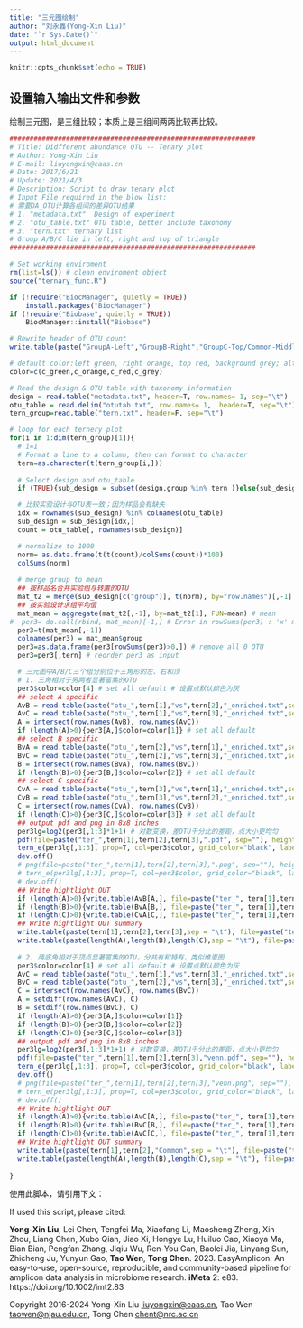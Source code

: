 ---
title: "三元图绘制"
author: "刘永鑫(Yong-Xin Liu)"
date: "`r Sys.Date()`"
output: html_document
---
 
```{r setup, include=FALSE}
knitr::opts_chunk$set(echo = TRUE)
```
 
## 设置输入输出文件和参数

绘制三元图，是三组比较；本质上是三组间两两比较再比较。

```{r}

#############################################################
# Title: Didfferent abundance OTU -- Tenary plot
# Author: Yong-Xin Liu
# E-mail: liuyongxin@caas.cn
# Date: 2017/6/21
# Update: 2021/4/3
# Description: Script to draw tenary plot
# Input File required in the blow list: 
# 需要DA_OTU计算各组间的差异OTU结果
# 1. "metadata.txt"  Design of experiment
# 2. "otu_table.txt" OTU table, better include taxonomy
# 3. "tern.txt" ternary list
# Group A/B/C lie in left, right and top of triangle
#############################################################

# Set working enviroment
rm(list=ls()) # clean enviroment object
source("ternary_func.R")

if (!require("BiocManager", quietly = TRUE))
    install.packages("BiocManager")
if (!require("Biobase", quietly = TRUE))
    BiocManager::install("Biobase")

# Rewrite header of OTU count
write.table(paste("GroupA-Left","GroupB-Right","GroupC-Top/Common-Middle",sep = "\t"), file=paste("ter_", "sum.txt", sep=""), sep="\t", quote=F, append = FALSE, row.names=F, col.names=F)

# default color:left green, right orange, top red, background grey; alternative to yellow, blue, dark_green, very_dark_green, sea_green, black, dark_brown, drak_red
color=c(c_green,c_orange,c_red,c_grey) 

# Read the design & OTU table with taxonomy information
design = read.table("metadata.txt", header=T, row.names= 1, sep="\t") 
otu_table = read.delim("otutab.txt", row.names= 1,  header=T, sep="\t")
tern_group=read.table("tern.txt", header=F, sep="\t") 

# loop for each ternery plot
for(i in 1:dim(tern_group)[1]){
  # i=1
  # Format a line to a column, then can format to character
  tern=as.character(t(tern_group[i,]))
  
  # Select design and otu_table
  if (TRUE){sub_design = subset(design,group %in% tern )}else{sub_design=design}

  # 比较实验设计与OTU表一致；因为样品会有缺失
  idx = rownames(sub_design) %in% colnames(otu_table) 
  sub_design = sub_design[idx,]
  count = otu_table[, rownames(sub_design)] 

  # normalize to 1000
  norm= as.data.frame(t(t(count)/colSums(count))*100)
  colSums(norm)
  
  # merge group to mean
  ## 按样品名合并实验组与转置的OTU
  mat_t2 = merge(sub_design[c("group")], t(norm), by="row.names")[,-1]
  ## 按实验设计求组平均值
  mat_mean = aggregate(mat_t2[,-1], by=mat_t2[1], FUN=mean) # mean 
#  per3= do.call(rbind, mat_mean)[-1,] # Error in rowSums(per3) : 'x' must be numeric
  per3=t(mat_mean[,-1])
  colnames(per3) = mat_mean$group
  per3=as.data.frame(per3[rowSums(per3)>0,]) # remove all 0 OTU
  per3=per3[,tern] # reorder per3 as input

  # 三元图中A/B/C三个组分别位于三角形的左、右和顶
  # 1. 三角相对于另两者显著富集的OTU
  per3$color=color[4] # set all default # 设置点默认颜色为灰
  ## select A specific
  AvB = read.table(paste("otu_",tern[1],"vs",tern[2],"_enriched.txt",sep=""), header=T, row.names= 1, sep="\t")
  AvC = read.table(paste("otu_",tern[1],"vs",tern[3],"_enriched.txt",sep=""), header=T, row.names= 1, sep="\t")
  A = intersect(row.names(AvB), row.names(AvC))
  if (length(A)>0){per3[A,]$color=color[1]} # set all default
  ## select B specific
  BvA = read.table(paste("otu_",tern[2],"vs",tern[1],"_enriched.txt",sep=""), header=T, row.names= 1, sep="\t")
  BvC = read.table(paste("otu_",tern[2],"vs",tern[3],"_enriched.txt",sep=""), header=T, row.names= 1, sep="\t")
  B = intersect(row.names(BvA), row.names(BvC))
  if (length(B)>0){per3[B,]$color=color[2]} # set all default
  ## select C specific
  CvA = read.table(paste("otu_",tern[3],"vs",tern[1],"_enriched.txt",sep=""), header=T, row.names= 1, sep="\t")
  CvB = read.table(paste("otu_",tern[3],"vs",tern[2],"_enriched.txt",sep=""), header=T, row.names= 1, sep="\t")
  C = intersect(row.names(CvA), row.names(CvB))
  if (length(C)>0){per3[C,]$color=color[3]} # set all default
  ## output pdf and png in 8x8 inches
  per3lg=log2(per3[,1:3]*1+1) # 对数变换，差OTU千分比的差距，点大小更均匀
  pdf(file=paste("ter_",tern[1],tern[2],tern[3],".pdf", sep=""), height = 8, width = 8)
  tern_e(per3lg[,1:3], prop=T, col=per3$color, grid_color="black", labels_color="transparent", pch=19, main="Tenary Plot")
  dev.off()
  # png(file=paste("ter_",tern[1],tern[2],tern[3],".png", sep=""), height = 8, width = 8, units = "in", res = 300)
  # tern_e(per3lg[,1:3], prop=T, col=per3$color, grid_color="black", labels_color="transparent", pch=19, main="Tenary Plot")
  # dev.off()
  ## Write hightlight OUT
  if (length(A)>0){write.table(AvB[A,], file=paste("ter_", tern[1],tern[2],tern[3],tern[1],".txt", sep=""), sep="\t", quote=F, row.names=T, col.names=T)}
  if (length(B)>0){write.table(BvA[B,], file=paste("ter_", tern[1],tern[2],tern[3],tern[2],".txt", sep=""), sep="\t", quote=F, row.names=T, col.names=T)}
  if (length(C)>0){write.table(CvA[C,], file=paste("ter_", tern[1],tern[2],tern[3],tern[3],".txt", sep=""), sep="\t", quote=F, row.names=T, col.names=T)}
  ## Write hightlight OUT summary
  write.table(paste(tern[1],tern[2],tern[3],sep = "\t"), file=paste("ter", "_sum.txt", sep=""), sep="\t", quote=F, append = TRUE, row.names=F, col.names=F)
  write.table(paste(length(A),length(B),length(C),sep = "\t"), file=paste("ter", "_sum.txt", sep=""), sep="\t", quote=F, append = TRUE, row.names=F, col.names=F)
  
  # 2. 两底角相对于顶点显著富集的OTU，分共有和特有，类似维恩图
  per3$color=color[4] # set all default # 设置点默认颜色为灰
  AvC = read.table(paste("otu_",tern[1],"vs",tern[3],"_enriched.txt",sep=""), header=T, row.names= 1, sep="\t")
  BvC = read.table(paste("otu_",tern[2],"vs",tern[3],"_enriched.txt",sep=""), header=T, row.names= 1, sep="\t")
  C = intersect(row.names(AvC), row.names(BvC))
  A = setdiff(row.names(AvC), C) 
  B = setdiff(row.names(BvC), C) 
  if (length(A)>0){per3[A,]$color=color[1]} 
  if (length(B)>0){per3[B,]$color=color[2]} 
  if (length(C)>0){per3[C,]$color=color[3]}
  ## output pdf and png in 8x8 inches
  per3lg=log2(per3[,1:3]*1+1) # 对数变换，差OTU千分比的差距，点大小更均匀
  pdf(file=paste("ter_",tern[1],tern[2],tern[3],"venn.pdf", sep=""), height = 8, width = 8)
  tern_e(per3lg[,1:3], prop=T, col=per3$color, grid_color="black", labels_color="transparent", pch=19, main="Tenary Plot")
  dev.off()
  # png(file=paste("ter_",tern[1],tern[2],tern[3],"venn.png", sep=""), height = 8, width = 8, units = "in", res = 300)
  # tern_e(per3lg[,1:3], prop=T, col=per3$color, grid_color="black", labels_color="transparent", pch=19, main="Tenary Plot")
  # dev.off()
  ## Write hightlight OUT
  if (length(A)>0){write.table(AvC[A,], file=paste("ter_", tern[1],tern[2],tern[3],tern[1],"venn.txt", sep=""), sep="\t", quote=F, row.names=T, col.names=T)}
  if (length(B)>0){write.table(BvC[B,], file=paste("ter_", tern[1],tern[2],tern[3],tern[2],"venn.txt", sep=""), sep="\t", quote=F, row.names=T, col.names=T)}
  if (length(C)>0){write.table(AvC[C,], file=paste("ter_", tern[1],tern[2],tern[3],tern[3],"venn.txt", sep=""), sep="\t", quote=F, row.names=T, col.names=T)}
  ## Write hightlight OUT summary
  write.table(paste(tern[1],tern[2],"Common",sep = "\t"), file=paste("ter", "_sum.txt", sep=""), sep="\t", quote=F, append = TRUE, row.names=F, col.names=F)
  write.table(paste(length(A),length(B),length(C),sep = "\t"), file=paste("ter", "_sum.txt", sep=""), sep="\t", quote=F, append = TRUE, row.names=F, col.names=F)
  
}

```


使用此脚本，请引用下文：

If used this script, please cited:

**Yong-Xin Liu**, Lei Chen, Tengfei Ma, Xiaofang Li, Maosheng Zheng, Xin Zhou, Liang Chen, Xubo Qian, Jiao Xi, Hongye Lu, Huiluo Cao, Xiaoya Ma, Bian Bian, Pengfan Zhang, Jiqiu Wu, Ren-You Gan, Baolei Jia, Linyang Sun, Zhicheng Ju, Yunyun Gao, **Tao Wen**, **Tong Chen**. 2023. EasyAmplicon: An easy-to-use, open-source, reproducible, and community-based pipeline for amplicon data analysis in microbiome research. **iMeta** 2: e83. https://doi.org/10.1002/imt2.83

Copyright 2016-2024 Yong-Xin Liu <liuyongxin@caas.cn>, Tao Wen <taowen@njau.edu.cn>, Tong Chen <chent@nrc.ac.cn>
